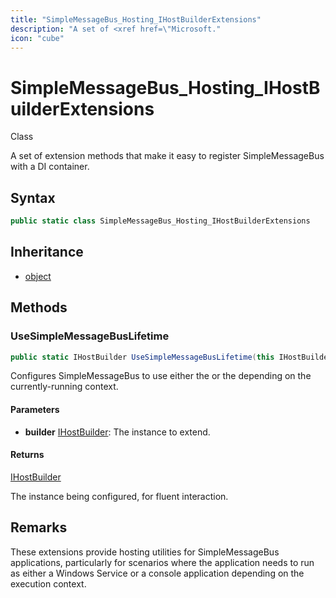 ```yaml
---
title: "SimpleMessageBus_Hosting_IHostBuilderExtensions"
description: "A set of <xref href=\"Microsoft."
icon: "cube"
---
```


# SimpleMessageBus_Hosting_IHostBuilderExtensions

<Badge variant="outline">Class</Badge>

A set of <xref href="Microsoft.Extensions.Hosting.IHostBuilder" data-throw-if-not-resolved="false"></xref> extension methods that make it easy to register SimpleMessageBus with a DI container.

## Syntax

```csharp
public static class SimpleMessageBus_Hosting_IHostBuilderExtensions
```

## Inheritance

- [object](https://learn.microsoft.com/dotnet/api/system.object)

## Methods

### UseSimpleMessageBusLifetime

```csharp
public static IHostBuilder UseSimpleMessageBusLifetime(this IHostBuilder builder)
```

Configures SimpleMessageBus to use either the <xref href="Microsoft.Extensions.Hosting.WindowsServices.WindowsServiceLifetime" data-throw-if-not-resolved="false"></xref> or the <xref href="Microsoft.Extensions.Hosting.Internal.ConsoleLifetime" data-throw-if-not-resolved="false"></xref> depending on the currently-running context.

#### Parameters

- **builder** [IHostBuilder](https://learn.microsoft.com/dotnet/api/microsoft.extensions.hosting.ihostbuilder): The <xref href="Microsoft.Extensions.Hosting.IHostBuilder" data-throw-if-not-resolved="false"></xref> instance to extend.

#### Returns

[IHostBuilder](https://learn.microsoft.com/dotnet/api/microsoft.extensions.hosting.ihostbuilder)

The <xref href="Microsoft.Extensions.Hosting.IHostBuilder" data-throw-if-not-resolved="false"></xref> instance being configured, for fluent interaction.


## Remarks

These extensions provide hosting utilities for SimpleMessageBus applications, particularly for scenarios
where the application needs to run as either a Windows Service or a console application depending on
the execution context.

